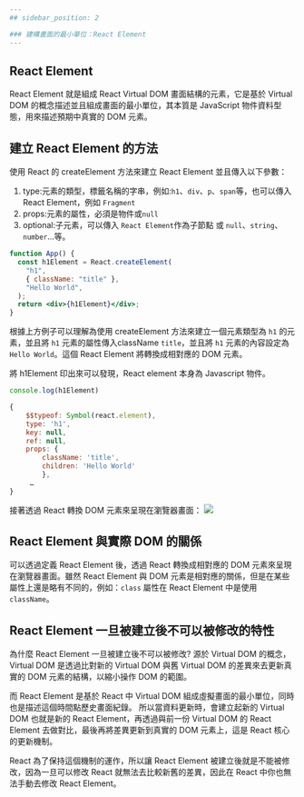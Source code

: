 ```yaml
---
## sidebar_position: 2

### 建構畫面的最小單位：React Element
---
```


## React Element

React Element 就是組成 React Virtual DOM 畫面結構的元素，它是基於 Virtual DOM 的概念描述並且組成畫面的最小單位，其本質是 JavaScript 物件資料型態，用來描述預期中真實的 DOM 元素。

## 建立 React Element 的方法

使用 React 的 createElement 方法來建立 React Element 並且傳入以下參數：

1. type:元素的類型，標籤名稱的字串，例如:`h1`、`div`、`p`、`span`等，也可以傳入 React Element，例如 `Fragment`
2. props:元素的屬性，必須是物件或`null`
3. optional:子元素，可以傳入 `React Element`作為子節點 或 `null`、`string`、`number`...等。

```jsx live
function App() {
  const h1Element = React.createElement(
    "h1",
    { className: "title" },
    "Hello World",
  );
  return <div>{h1Element}</div>;
}
```

根據上方例子可以理解為使用 createElement 方法來建立一個元素類型為 `h1` 的元素，並且將 `h1` 元素的屬性傳入className `title`，並且將 `h1` 元素的內容設定為 `Hello World`。這個 React Element 將轉換成相對應的 DOM 元素。

將 h1Element 印出來可以發現，React element 本身為 Javascript 物件。

```js
console.log(h1Element)

{
    $$typeof: Symbol(react.element),
    type: 'h1',
    key: null,
    ref: null,
    props: {
        className: 'title',
        children: 'Hello World'
        },
     …
}
```

接著透過 React 轉換 DOM 元素來呈現在瀏覽器畫面：
![](./截圖%202024-04-07%20下午4.24.08.png)

## React Element 與實際 DOM 的關係

可以透過定義 React Element 後，透過 React 轉換成相對應的 DOM 元素來呈現在瀏覽器畫面。雖然 React Element 與 DOM 元素是相對應的關係，但是在某些屬性上還是略有不同的，例如：`class` 屬性在 React Element 中是使用 `className`。

## React Element 一旦被建立後不可以被修改的特性

為什麼 React Element 一旦被建立後不可以被修改? 源於 Virtual DOM 的概念，Virtual DOM 是透過比對新的 Virtual DOM 與舊 Virtual DOM 的差異來去更新真實的 DOM 元素的結構，以縮小操作 DOM 的範圍。

而 React Element 是基於 React 中 Virtual DOM 組成虛擬畫面的最小單位，同時也是描述這個時間點歷史畫面紀錄。
所以當資料更新時，會建立起新的 Virtual DOM 也就是新的 React Element，再透過與前一份 Virtual DOM 的 React Element 去做對比，最後再將差異更新到真實的 DOM 元素上，這是 React 核心的更新機制。

React 為了保持這個機制的運作，所以讓 React Element 被建立後就是不能被修改，因為一旦可以修改 React 就無法去比較新舊的差異，因此在 React 中你也無法手動去修改 React Element。
